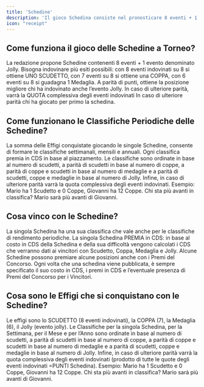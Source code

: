 ```yaml
---
title: 'Schedine'
description: 'Il gioco Schedina consiste nel pronosticare 8 eventi + 1 evento Jolly su manifestazioni ed esiti scelti dalla redazione del gioco'
icon: "receipt"
---
```



## Come funziona il gioco delle Schedine a Torneo?

La redazione propone Schedine contenenti 8 eventi + 1 evento denominato Jolly.
Bisogna indovinare più esiti possibili: con 8 eventi indovinati su 8 si ottiene UNO SCUDETTO, con 7 eventi su 8 si ottiene una COPPA, con 6 eventi su 8 si guadagna 1 Medaglia.
A parità di punti, ottiene la posizione migliore chi ha indovinato anche l’evento Jolly.
In caso di ulteriore parità, varrà la QUOTA complessiva degli eventi indovinati
In caso di ulteriore parità chi ha giocato per primo la schedina.

## Come funzionano le Classifiche Periodiche delle Schedine?

La somma delle Effigi conquistate giocando le singole Schedine, consente di formare le classifiche settimanali, mensili e annuali.
Ogni classifica premia in CDS in base al piazzamento.
Le classifiche sono ordinate in base al numero di scudetti, a parità di scudetti in base al numero di coppe, a parità di coppe e 
scudetti in base al numero di medaglie e a parità di scudetti, coppe e medaglie in base al numero di Jolly. Infine, in caso di ulteriore parità varrà la quota complessiva degli eventi indovinati. Esempio: Mario ha 1 Scudetto e 0 Coppe, Giovanni ha 12 Coppe. Chi sta più avanti in classifica? Mario sarà più avanti di Giovanni.

## Cosa vinco con le Schedine?

La singola Schedina ha una sua classifica che vale anche per le classifiche di rendimento periodiche.
La singola Schedina PREMIA in CDS: in base al costo in CDS della Schedina e della sua difficoltà vengono calcolati i CDS che verranno dati ai vincitori con Scudetto, Coppa, Medaglia e Jolly.
Alcune Schedine possono premiare alcune posizioni anche con i Premi del Concorso.
Ogni volta che una schedina viene pubblicata, è sempre specificato il suo costo in CDS, i premi in CDS e 
l’eventuale presenza di Premi del Concorso per i Vincitori.

## Cosa sono le Effigi che si conquistano con le Schedine?

Le effigi sono
lo SCUDETTO (8 eventi indovinati),
la COPPA (7),
la Medaglia (6),
il Jolly (evento jolly).
Le Classifiche per la singola Schedina, per la Settimana, per il Mese e per l’Anno sono ordinate
in base al numero di scudetti, a parità di scudetti
in base al numero di coppe, a parità di coppe e scudetti
in base al numero di medaglie e a parità di scudetti, coppe e medaglie
in base al numero di Jolly.
Infine, in caso di ulteriore parità varrà la quota complessiva degli eventi indovinati (prodotto di tutte le quote degli eventi indovinati =PUNTI Schedina).
Esempio: Mario ha 1 Scudetto e 0 Coppe, Giovanni ha 12 Coppe. Chi sta più avanti in classifica? Mario sarà più avanti di Giovanni.